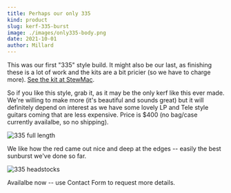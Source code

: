 ```yaml
---
title: Perhaps our only 335
kind: product
slug: kerf-335-burst
image: ./images/only335-body.png
date: 2021-10-01
author: Millard
---
```


This was our first "335" style build. It might also be our last, as finishing these is a lot of work 
and the kits are a bit pricier (so we have to charge more).
[See the kit at StewMac](https://www.stewmac.com/kits-and-projects/instrument-kits/electric-guitar-kits/335-style-electric-guitar-kit.html). 

So if you like this style, grab it, as it may be the only kerf like this ever made. We're willing to make more 
(it's beautiful and sounds great) but it will definitely depend on interest as we have some lovely LP and Tele 
style guitars coming that are less expensive. Price is $400 (no bag/case currently availalbe, so no shipping). 

![335 full length](images/only335-full.png)

We like how the red came out nice and deep at the edges -- easily the best sunburst we've done so far.

![335 headstocks](images/only335-montage.png)

Availalbe now -- use Contact Form to request more details.